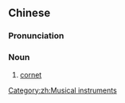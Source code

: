 {{also|短号}}
==Chinese==
{{zh-forms|s=短号}}

===Pronunciation===
{{zh-pron
|m=duǎnhào
|cat=n
}}

===Noun===
{{zh-noun}}

# [[cornet]]

[[Category:zh:Musical instruments]]
